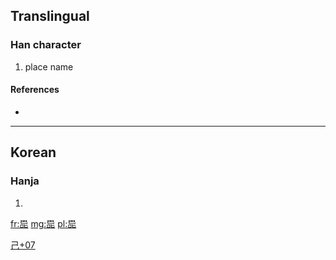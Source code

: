 ==Translingual==

===Han character===
{{Han char|rn=49|rad=己|as=07|sn=10|four=|canj=日山口心 (AURP)}}

# place name

====References====
* {{Han ref|kx=0327.101|dj=0631.190|hdz=10624.041|uh=5DFC|ud=24060}}

----

==Korean==

===Hanja===
{{ko-hanja|hangeul=[[팟]]|rv=pat|mr=p'at}}

# {{defn|lang=ko|sort=己07}}

[[Category:Korean-only CJKV Characters|己+07]]

[[fr:巼]]
[[mg:巼]]
[[pl:巼]]